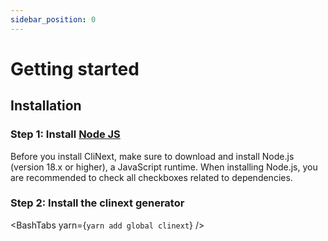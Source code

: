 ```yaml
---
sidebar_position: 0
---
```




# Getting started

## Installation

### Step 1: Install [Node JS](https://nodejs.org/en/download/)
Before you install CliNext, make sure to download and install Node.js (version 18.x or higher), a JavaScript runtime.
When installing Node.js, you are recommended to check all checkboxes related to dependencies.

### Step 2: Install the clinext generator
<BashTabs yarn={`yarn add global clinext`} />


